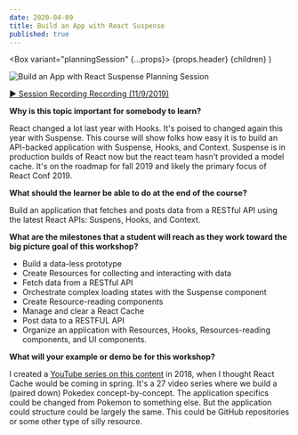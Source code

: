 ```yaml
---
date: 2020-04-09
title: Build an App with React Suspense
published: true
---
```



  <Box variant="planningSession" {...props}>
    {props.header}
    {children}
  </Box>
)

![Build an App with React Suspense Planning Session](./build-an-app-with-react-suspense-planning-session.png)

[▶️ Session Recording Recording (11/9/2019)](https://www.dropbox.com/sh/ujg0s5wsuigm8ng/AADIG-sznut9nyzMb4raY_0Ya?dl=0)

**Why is this topic important for somebody to learn?**

React changed a lot last year with Hooks. It's poised to changed again this year with Suspense. This course will show folks how easy it is to build an API-backed application with Suspense, Hooks, and Context. Suspense is in production builds of React now but the react team hasn't provided a model cache. It's on the roadmap for fall 2019 and likely the primary focus of React Conf 2019.

**What should the learner be able to do at the end of the course?**

Build an application that fetches and posts data from a RESTful API using the latest React APIs: Suspens, Hooks, and Context.

**What are the milestones that a student will reach as they work toward the big picture goal of this workshop?**

- Build a data-less prototype
- Create Resources for collecting and interacting with data
- Fetch data from a RESTful API
- Orchestrate complex loading states with the Suspense component
- Create Resource-reading components
- Manage and clear a React Cache
- Post data to a RESTFUL API
- Organize an application with Resources, Hooks, Resources-reading components, and UI components.

**What will your example or demo be for this workshop?**

I created a [YouTube series on this content](https://www.youtube.com/playlist?list=PLnc_NxpmOxaPbyq_lEGZKWF7R3BbK3PSZ) in 2018, when I thought React Cache would be coming in spring. It's a 27 video series where we build a (paired down) Pokedex concept-by-concept. The application specifics could be changed from Pokemon to something else. But the application could structure could be largely the same. This could be GitHub repositories or some other type of silly resource.
